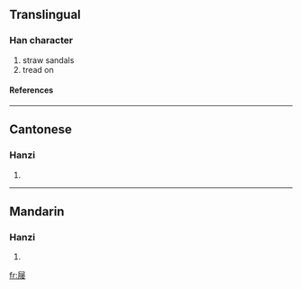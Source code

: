 {{see|屨}}

==Translingual==
===Han character===
{{Han char|rn=44|rad=尸|as=12|sn=15|four=|canj=尸竹人女 (SHOV), X尸竹人女 (XSHOV)}}
# straw sandals
# tread on
====References====
{{Han ref|kx=0303.461|hdz=20980.050|uh=5C66|ud=23654}}
----
==Cantonese==
===Hanzi===
{{yue-hanzi|jyut=|y=geui3}}
# {{defn|Cantonese}}
----
==Mandarin==
===Hanzi===
{{cmn-hanzi|tra=屨|pin=[[jù]] ([[ju4]])|wg=chü<sup>4</sup>}}
# {{defn|Mandarin}}

[[fr:屦]]
